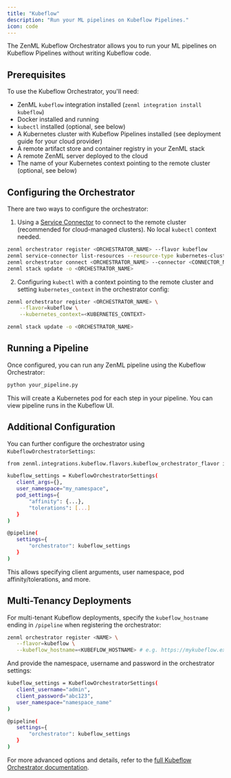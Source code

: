 ```yaml
---
title: "Kubeflow"
description: "Run your ML pipelines on Kubeflow Pipelines."
icon: code
---
```


The ZenML Kubeflow Orchestrator allows you to run your ML pipelines on Kubeflow Pipelines without writing Kubeflow code.

## Prerequisites

To use the Kubeflow Orchestrator, you'll need:

* ZenML `kubeflow` integration installed (`zenml integration install kubeflow`)
* Docker installed and running
* `kubectl` installed (optional, see below)
* A Kubernetes cluster with Kubeflow Pipelines installed (see deployment guide for your cloud provider)
* A remote artifact store and container registry in your ZenML stack
* A remote ZenML server deployed to the cloud
* The name of your Kubernetes context pointing to the remote cluster (optional, see below)

## Configuring the Orchestrator

There are two ways to configure the orchestrator:

1. Using a [Service Connector](latest/usage/resource-data-management/auth-management/service-connectors-guide) to connect to the remote cluster (recommended for cloud-managed clusters). No local `kubectl` context needed.

```bash
zenml orchestrator register <ORCHESTRATOR_NAME> --flavor kubeflow
zenml service-connector list-resources --resource-type kubernetes-cluster -e
zenml orchestrator connect <ORCHESTRATOR_NAME> --connector <CONNECTOR_NAME>
zenml stack update -o <ORCHESTRATOR_NAME>
```

2. Configuring `kubectl` with a context pointing to the remote cluster and setting `kubernetes_context` in the orchestrator config:

```bash
zenml orchestrator register <ORCHESTRATOR_NAME> \
    --flavor=kubeflow \
    --kubernetes_context=<KUBERNETES_CONTEXT>

zenml stack update -o <ORCHESTRATOR_NAME>
```

## Running a Pipeline

Once configured, you can run any ZenML pipeline using the Kubeflow Orchestrator:

```bash
python your_pipeline.py
```

This will create a Kubernetes pod for each step in your pipeline. You can view pipeline runs in the Kubeflow UI.

## Additional Configuration

You can further configure the orchestrator using `KubeflowOrchestratorSettings`:

```bash
from zenml.integrations.kubeflow.flavors.kubeflow_orchestrator_flavor import KubeflowOrchestratorSettings

kubeflow_settings = KubeflowOrchestratorSettings(
   client_args={},
   user_namespace="my_namespace",
   pod_settings={
       "affinity": {...},
       "tolerations": [...]
   }
)

@pipeline(
   settings={
       "orchestrator": kubeflow_settings
   }
)
```

This allows specifying client arguments, user namespace, pod affinity/tolerations, and more.

## Multi-Tenancy Deployments

For multi-tenant Kubeflow deployments, specify the `kubeflow_hostname` ending in `/pipeline` when registering the orchestrator:

```bash
zenml orchestrator register <NAME> \
   --flavor=kubeflow \
   --kubeflow_hostname=<KUBEFLOW_HOSTNAME> # e.g. https://mykubeflow.example.com/pipeline
```

And provide the namespace, username and password in the orchestrator settings:


```bash
kubeflow_settings = KubeflowOrchestratorSettings(
   client_username="admin",
   client_password="abc123",
   user_namespace="namespace_name"
)

@pipeline(
   settings={
       "orchestrator": kubeflow_settings
   }
)
```

For more advanced options and details, refer to the [full Kubeflow Orchestrator documentation](latest/stack-components/orchestrators/kubeflow).

